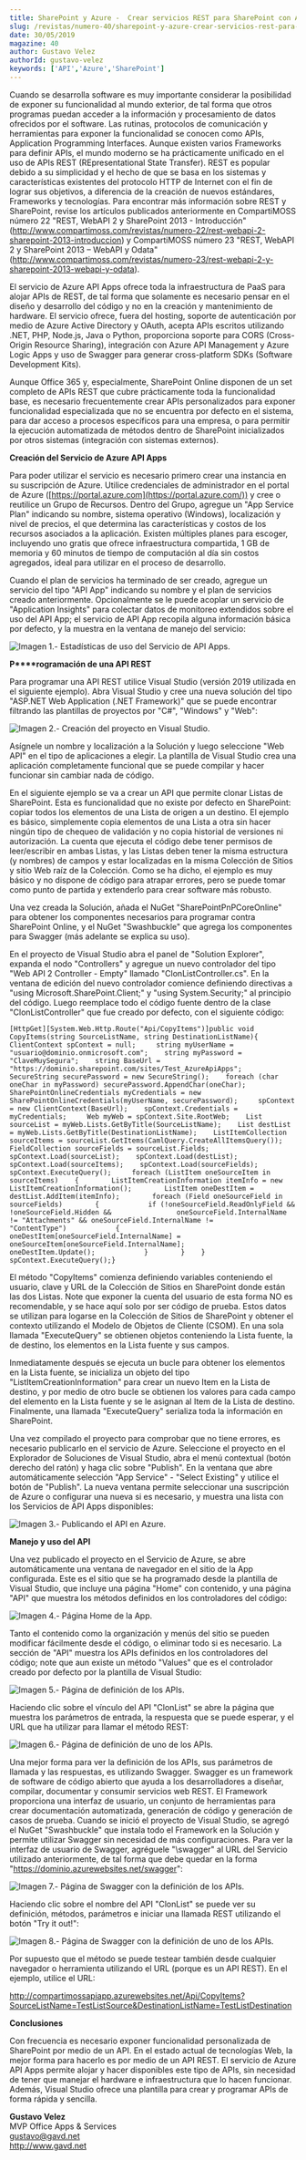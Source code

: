 ```yaml
---
title: SharePoint y Azure -  Crear servicios REST para SharePoint con Azure API Apps
slug: /revistas/numero-40/sharepoint-y-azure-crear-servicios-rest-para-sharepoint-con-azure-api-apps
date: 30/05/2019
magazine: 40
author: Gustavo Velez
authorId: gustavo-velez
keywords: ['API','Azure','SharePoint']
---
```






Cuando se desarrolla software es muy importante considerar la posibilidad de exponer su funcionalidad al mundo exterior, de tal forma que otros programas puedan acceder a la información y procesamiento de datos ofrecidos por el software. Las rutinas, protocolos de comunicación y herramientas para exponer la funcionalidad se conocen como APIs, Application Programming Interfaces. Aunque existen varios Frameworks para definir APIs, el mundo moderno se ha prácticamente unificado en el uso de APIs REST (REpresentational State Transfer). REST es popular debido a su simplicidad y el hecho de que se basa en los sistemas y características existentes del protocolo HTTP de Internet con el fin de lograr sus objetivos, a diferencia de la creación de nuevos estándares, Frameworks y tecnologías. Para encontrar más información sobre REST y SharePoint, revise los artículos publicados anteriormente en CompartiMOSS número 22 "REST, WebAPI 2 y SharePoint 2013 - Introducción" (http://www.compartimoss.com/revistas/numero-22/rest-webapi-2-sharepoint-2013-introduccion) y CompartiMOSS número 23 "REST, WebAPI 2 y SharePoint 2013 – WebAPI y Odata" (http://www.compartimoss.com/revistas/numero-23/rest-webapi-2-y-sharepoint-2013-webapi-y-odata).

El servicio de Azure API Apps ofrece toda la infraestructura de PaaS para alojar APIs de REST, de tal forma que solamente es necesario pensar en el diseño y desarrollo del código y no en la creación y mantenimiento de hardware. El servicio ofrece, fuera del hosting, soporte de autenticación por medio de Azure Active Directory y OAuth, acepta APIs escritos utilizando .NET, PHP, Node.js, Java o Python, proporciona soporte para CORS (Cross-Origin Resource Sharing), integración con Azure API Management y Azure Logic Apps y uso de Swagger para generar cross-platform SDKs (Software Development Kits).

Aunque Office 365 y, especialmente, SharePoint Online disponen de un set completo de APIs REST que cubre prácticamente toda la funcionalidad base, es necesario frecuentemente crear APIs personalizados para exponer funcionalidad especializada que no se encuentra por defecto en el sistema, para dar acceso a procesos específicos para una empresa, o para permitir la ejecución automatizada de métodos dentro de SharePoint inicializados por otros sistemas (integración con sistemas externos).

**Creación del Servicio de Azure API Apps**

Para poder utilizar el servicio es necesario primero crear una instancia en su suscripción de Azure. Utilice credenciales de administrador en el portal de Azure ([https://portal.azure.com](https://portal.azure.com/)) y cree o reutilice un Grupo de Recursos. Dentro del Grupo, agregue un "App Service Plan" indicando su nombre, sistema operativo (Windows), localización y nivel de precios, el que determina las características y costos de los recursos asociados a la aplicación. Existen múltiples planes para escoger, incluyendo uno gratis que ofrece infraestructura compartida, 1 GB de memoria y 60 minutos de tiempo de computación al día sin costos agregados, ideal para utilizar en el proceso de desarrollo.

Cuando el plan de servicios ha terminado de ser creado, agregue un servicio del tipo "API App" indicando su nombre y el plan de servicios creado anteriormente. Opcionalmente se le puede acoplar un servicio de "Application Insights" para colectar datos de monitoreo extendidos sobre el uso del API App; el servicio de API App recopila alguna información básica por defecto, y la muestra en la ventana de manejo del servicio:

![Imagen 1.- Estadísticas de uso del Servicio de API Apps.](../../../images/numero40/sharepoint-y-azure-crear-servicios-rest-para-sharepoint-con-azure-api-apps/image1.png)

**P****rogramación de una API REST**

Para programar una API REST utilice Visual Studio (versión 2019 utilizada en el siguiente ejemplo). Abra Visual Studio y cree una nueva solución del tipo "ASP.NET Web Application (.NET Framework)" que se puede encontrar filtrando las plantillas de proyectos por "C#", "Windows" y "Web":

![Imagen 2.- Creación del proyecto en Visual Studio.](../../../images/numero40/sharepoint-y-azure-crear-servicios-rest-para-sharepoint-con-azure-api-apps/image2.png)

Asígnele un nombre y localización a la Solución y luego seleccione "Web API" en el tipo de aplicaciones a elegir. La plantilla de Visual Studio crea una aplicación completamente funcional que se puede compilar y hacer funcionar sin cambiar nada de código.

En el siguiente ejemplo se va a crear un API que permite clonar Listas de SharePoint. Esta es funcionalidad que no existe por defecto en SharePoint: copiar todos los elementos de una Lista de origen a un destino. El ejemplo es básico, simplemente copia elementos de una Lista a otra sin hacer ningún tipo de chequeo de validación y no copia historial de versiones ni autorización. La cuenta que ejecuta el código debe tener permisos de leer/escribir en ambas Listas, y las Listas deben tener la misma estructura (y nombres) de campos y estar localizadas en la misma Colección de Sitios y sitio Web raíz de la Colección. Como se ha dicho, el ejemplo es muy básico y no dispone de código para atrapar errores, pero se puede tomar como punto de partida y extenderlo para crear software más robusto.

Una vez creada la Solución, añada el NuGet "SharePointPnPCoreOnline" para obtener los componentes necesarios para programar contra SharePoint Online, y el NuGet "Swashbuckle" que agrega los componentes para Swagger (más adelante se explica su uso).

En el proyecto de Visual Studio abra el panel de "Solution Explorer", expanda el nodo "Controllers" y agregue un nuevo controlador del tipo "Web API 2 Controller - Empty" llamado "ClonListController.cs". En la ventana de edición del nuevo controlador comience definiendo directivas a "using Microsoft.SharePoint.Client;" y "using System.Security;" al principio del código. Luego reemplace todo el código fuente dentro de la clase "ClonListController" que fue creado por defecto, con el siguiente código:

```
[HttpGet][System.Web.Http.Route("Api/CopyItems")]public void CopyItems(string SourceListName, string DestinationListName){    ClientContext spContext = null;     string myUserName = "usuario@dominio.onmicrosoft.com";    string myPassword = "ClaveMuySegura";    string BaseUrl = "https://dominio.sharepoint.com/sites/Test_AzureApiApps";     SecureString securePassword = new SecureString();    foreach (char oneChar in myPassword) securePassword.AppendChar(oneChar);    SharePointOnlineCredentials myCredentials = new SharePointOnlineCredentials(myUserName, securePassword);     spContext = new ClientContext(BaseUrl);    spContext.Credentials = myCredentials;     Web myWeb = spContext.Site.RootWeb;    List sourceList = myWeb.Lists.GetByTitle(SourceListName);    List destList = myWeb.Lists.GetByTitle(DestinationListName);    ListItemCollection sourceItems = sourceList.GetItems(CamlQuery.CreateAllItemsQuery());    FieldCollection sourceFields = sourceList.Fields;    spContext.Load(sourceList);    spContext.Load(destList);    spContext.Load(sourceItems);    spContext.Load(sourceFields);    spContext.ExecuteQuery();     foreach (ListItem oneSourceItem in sourceItems)    {        ListItemCreationInformation itemInfo = new ListItemCreationInformation();        ListItem oneDestItem = destList.AddItem(itemInfo);        foreach (Field oneSourceField in sourceFields)        {            if (!oneSourceField.ReadOnlyField && !oneSourceField.Hidden &&                oneSourceField.InternalName != "Attachments" && oneSourceField.InternalName != "ContentType")            {                oneDestItem[oneSourceField.InternalName] = oneSourceItem[oneSourceField.InternalName];                oneDestItem.Update();            }        }    }     spContext.ExecuteQuery();}
```

El método "CopyItems" comienza definiendo variables conteniendo el usuario, clave y URL de la Colección de Sitios en SharePoint donde están las dos Listas. Note que exponer la cuenta del usuario de esta forma NO es recomendable, y se hace aquí solo por ser código de prueba. Estos datos se utilizan para logarse en la Colección de Sitios de SharePoint y obtener el contexto utilizando el Modelo de Objetos de Cliente (CSOM). En una sola llamada "ExecuteQuery" se obtienen objetos conteniendo la Lista fuente, la de destino, los elementos en la Lista fuente y sus campos.

Inmediatamente después se ejecuta un bucle para obtener los elementos en la Lista fuente, se inicializa un objeto del tipo "ListItemCreationInformation" para crear un nuevo Item en la Lista de destino, y por medio de otro bucle se obtienen los valores para cada campo del elemento en la Lista fuente y se le asignan al Item de la Lista de destino. Finalmente, una llamada "ExecuteQuery" serializa toda la información en SharePoint.

Una vez compilado el proyecto para comprobar que no tiene errores, es necesario publicarlo en el servicio de Azure. Seleccione el proyecto en el Explorador de Soluciones de Visual Studio, abra el menú contextual (botón derecho del ratón) y haga clic sobre "Publish". En la ventana que abre automáticamente selección "App Service" - "Select Existing" y utilice el botón de "Publish". La nueva ventana permite seleccionar una suscripción de Azure o configurar una nueva si es necesario, y muestra una lista con los Servicios de API Apps disponibles:

![Imagen 3.- Publicando el API en Azure.](../../../images/numero40/sharepoint-y-azure-crear-servicios-rest-para-sharepoint-con-azure-api-apps/image3.png)

**Manejo y uso del API**

Una vez publicado el proyecto en el Servicio de Azure, se abre automáticamente una ventana de navegador en el sitio de la App configurada. Este es el sitio que se ha programado desde la plantilla de Visual Studio, que incluye una página "Home" con contenido, y una página "API" que muestra los métodos definidos en los controladores del código:

![Imagen 4.- Página Home de la App.](../../../images/numero40/sharepoint-y-azure-crear-servicios-rest-para-sharepoint-con-azure-api-apps/image4.png)

Tanto el contenido como la organización y menús del sitio se pueden modificar fácilmente desde el código, o eliminar todo si es necesario. La sección de "API" muestra los APIs definidos en los controladores del código; note que aun existe un método "Values" que es el controlador creado por defecto por la plantilla de Visual Studio:

![Imagen 5.- Página de definición de los APIs.](../../../images/numero40/sharepoint-y-azure-crear-servicios-rest-para-sharepoint-con-azure-api-apps/image5.png)

Haciendo clic sobre el vínculo del API "ClonList" se abre la página que muestra los parámetros de entrada, la respuesta que se puede esperar, y el URL que ha utilizar para llamar el método REST:​

![Imagen 6.- Página de definición de uno de los APIs.](../../../images/numero40/sharepoint-y-azure-crear-servicios-rest-para-sharepoint-con-azure-api-apps/image6.png)

Una mejor forma para ver la definición de los APIs, sus parámetros de llamada y las respuestas, es utilizando Swagger. Swagger es un framework de software de código abierto que ayuda a los desarrolladores a diseñar, compilar, documentar y consumir servicios web REST. El Framework proporciona una interfaz de usuario, un conjunto de herramientas para crear documentación automatizada, generación de código y generación de casos de prueba. Cuando se inició el proyecto de Visual Studio, se agregó el NuGet "Swashbuckle" que instala todo el Framework en la Solución y permite utilizar Swagger sin necesidad de más configuraciones. Para ver la interfaz de usuario de Swagger, agréguele "\swagger" al URL del Servicio utilizado anteriormente, de tal forma que debe quedar en la forma "https://dominio.azurewebsites.net/swagger":

![Imagen 7.- Página de Swagger con la definición de los APIs.](../../../images/numero40/sharepoint-y-azure-crear-servicios-rest-para-sharepoint-con-azure-api-apps/image7.png)

Haciendo clic sobre el nombre del API "ClonList" se puede ver su definición, métodos, parámetros e iniciar una llamada REST utilizando el botón "Try it out!":

![Imagen 8.- Página de Swagger con la definición de uno de los APIs.](../../../images/numero40/sharepoint-y-azure-crear-servicios-rest-para-sharepoint-con-azure-api-apps/image8.png)

Por supuesto que el método se puede testear también desde cualquier navegador o herramienta utilizando el URL (porque es un API REST). En el ejemplo, utilice el URL:

http://compartimossapiapp.azurewebsites.net/Api/CopyItems?SourceListName=TestListSource&DestinationListName=TestListDestination

**Conclusiones**

Con frecuencia es necesario exponer funcionalidad personalizada de SharePoint por medio de un API. En el estado actual de tecnologías Web, la mejor forma para hacerlo es por medio de un API REST. El servicio de Azure API Apps permite alojar y hacer disponibles este tipo de APIs, sin necesidad de tener que manejar el hardware e infraestructura que lo hacen funcionar. Además, Visual Studio ofrece una plantilla para crear y programar APIs de forma rápida y sencilla.



**Gustavo Velez** <br />
 MVP Office Apps & Services <br />
 [gustavo@gavd.net](mailto:gustavo@gavd.net) <br />
 http://www.gavd.net